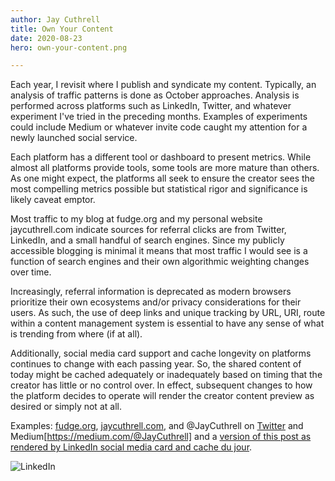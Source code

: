 ---
author: Jay Cuthrell
title: Own Your Content
date: 2020-08-23
hero: own-your-content.png

---

Each year, I revisit where I publish and syndicate my content. Typically, an analysis of traffic patterns is done as October approaches. Analysis is performed across platforms such as LinkedIn, Twitter, and whatever experiment I've tried in the preceding months. Examples of experiments could include Medium or whatever invite code caught my attention for a newly launched social service.

Each platform has a different tool or dashboard to present metrics. While almost all platforms provide tools, some tools are more mature than others. As one might expect, the platforms all seek to ensure the creator sees the most compelling metrics possible but statistical rigor and significance is likely caveat emptor.

Most traffic to my blog at fudge.org and my personal website jaycuthrell.com indicate sources for referral clicks are from Twitter, LinkedIn, and a small handful of search engines. Since my publicly accessible blogging is minimal it means that most traffic I would see is a function of search engines and their own algorithmic weighting changes over time.

Increasingly, referral information is deprecated as modern browsers prioritize their own ecosystems and/or privacy considerations for their users. As such, the use of deep links and unique tracking by URL, URI, route within a content management system is essential to have any sense of what is trending from where (if at all).

Additionally, social media card support and cache longevity on platforms continues to change with each passing year. So, the shared content of today might be cached adequately or inadequately based on timing that the creator has little or no control over. In effect, subsequent changes to how the platform decides to operate will render the creator content preview as desired or simply not at all.

Examples: [fudge.org](https://fudge.org), [jaycuthrell.com](https://jaycuthrell.com), and @JayCuthrell on [Twitter](https://twitter.com/JayCuthrell) and Medium[https://medium.com/@JayCuthrell] and a [version of this post as rendered by LinkedIn social media card and cache du jour](https://www.linkedin.com/pulse/period-reminder-own-your-content-jay-cuthrell).

![LinkedIn](./2020-08-23-145744.png)
